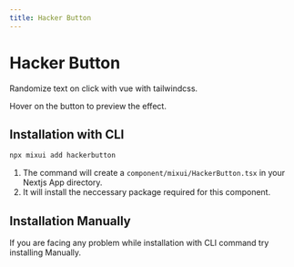 ```yaml
---
title: Hacker Button
---
```

# Hacker Button

Randomize text on click with vue with tailwindcss.



<div className="flex py-6 flex-row gap-3">
<Badge label="Nextjs" />
<Badge label="Typescript" />
<Badge label="Tailwindcss" />
</div>





<ComponentPreviewWrapper>
<HackerButton label="Download Resume"/>
</ComponentPreviewWrapper>

<p className="w-full text-center">Hover on the button to preview the effect.</p> 

## Installation with CLI

```sh copy
npx mixui add hackerbutton
```

1. The command will create a `component/mixui/HackerButton.tsx` in your Nextjs App directory.
2. It will install the neccessary package required for this component.

## Installation Manually

If you are facing any problem while installation with CLI command try installing Manually. 
<ManuallInstallButton href="https://github.com/taqui-786/mixui/blob/main/src/components/mdx/HackerButton.tsx"/>